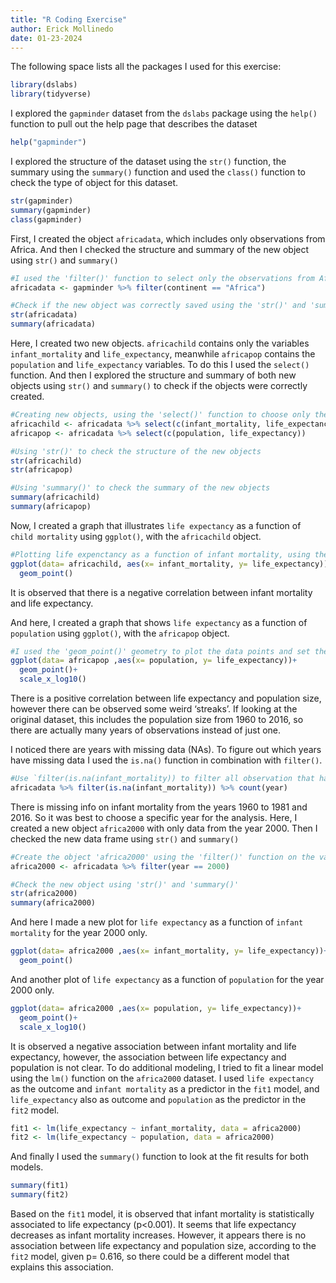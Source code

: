 ---
title: "R Coding Exercise"
author: Erick Mollinedo
date: 01-23-2024
---

The following space lists all the packages I used for this exercise:

```{r}
library(dslabs)
library(tidyverse)
```

I explored the `gapminder` dataset from the `dslabs` package using the `help()` function to pull out the help page that describes the dataset

```{r}
help("gapminder")
```

I explored the structure of the dataset using the `str()` function, the summary using the `summary()` function and used the `class()` function to check the type of object for this dataset.

```{r}
str(gapminder)
summary(gapminder)
class(gapminder)
```

First, I created the object `africadata`, which includes only observations from Africa. And then I checked the structure and summary of the new object using `str()` and `summary()`

```{r}
#I used the 'filter()' function to select only the observations from Africa, using the variable 'continent'
africadata <- gapminder %>% filter(continent == "Africa")

#Check if the new object was correctly saved using the 'str()' and 'summary()' functions
str(africadata)
summary(africadata)
```

Here, I created two new objects. `africachild` contains only the variables `infant_mortality` and `life_expectancy`, meanwhile `africapop` contains the `population` and `life_expectancy` variables. To do this I used the `select()` function. And then I explored the structure and summary of both new objects using `str()` and `summary()` to check if the objects were correctly created.

```{r}
#Creating new objects, using the 'select()' function to choose only the variables I need from the original dataset
africachild <- africadata %>% select(c(infant_mortality, life_expectancy))
africapop <- africadata %>% select(c(population, life_expectancy))

#Using 'str()' to check the structure of the new objects
str(africachild)
str(africapop)

#Using 'summary()' to check the summary of the new objects
summary(africachild)
summary(africapop)
```

Now, I created a graph that illustrates `life expectancy` as a function of `child mortality` using `ggplot()`, with the `africachild` object.

```{r}
#Plotting life expenctancy as a function of infant mortality, using the 'ggplot()' package, in this case I used a point geometry using 'geom_point()'
ggplot(data= africachild, aes(x= infant_mortality, y= life_expectancy))+
  geom_point()
```

It is observed that there is a negative correlation between infant mortality and life expectancy.

And here, I created a graph that shows `life expectancy` as a function of `population` using `ggplot()`, with the `africapop` object.

```{r}
#I used the 'geom_point()' geometry to plot the data points and set the x-axis to log scale using 'scale_x_log10()'.
ggplot(data= africapop ,aes(x= population, y= life_expectancy))+
  geom_point()+
  scale_x_log10()
```

There is a positive correlation between life expectancy and population size, however there can be observed some weird 'streaks'. If looking at the original dataset, this includes the population size from 1960 to 2016, so there are actually many years of observations instead of just one.

I noticed there are years with missing data (NAs). To figure out which years have missing data I used the `is.na()` function in combination with `filter()`.

```{r}
#Use `filter(is.na(infant_mortality)) to filter all observation that have missing values (NAs). Then I used 'count(year)', to summarize which years have the selected missing data.
africadata %>% filter(is.na(infant_mortality)) %>% count(year)
```

There is missing info on infant mortality from the years 1960 to 1981 and 2016. So it was best to choose a specific year for the analysis. Here, I created a new object `africa2000` with only data from the year 2000. Then I checked the new data frame using `str()` and `summary()`

```{r}
#Create the object 'africa2000' using the 'filter()' function on the variable 'year' to select only the observations from the year 2000.
africa2000 <- africadata %>% filter(year == 2000)

#Check the new object using 'str()' and 'summary()'
str(africa2000)
summary(africa2000)
```

And here I made a new plot for `life expectancy` as a function of `infant mortality` for the year 2000 only.

```{r}
ggplot(data= africa2000 ,aes(x= infant_mortality, y= life_expectancy))+
  geom_point()
```

And another plot of `life expectancy` as a function of `population` for the year 2000 only.

```{r}
ggplot(data= africa2000 ,aes(x= population, y= life_expectancy))+
  geom_point()+
  scale_x_log10()
```

It is observed a negative association between infant mortality and life expectancy, however, the association between life expectancy and population is not clear. To do additional modeling, I tried to fit a linear model using the `lm()` function on the `africa2000` dataset. I used `life expectancy` as the outcome and `infant mortality` as a predictor in the `fit1` model, and `life_expectancy` also as outcome and `population` as the predictor in the `fit2` model.

```{r}
fit1 <- lm(life_expectancy ~ infant_mortality, data = africa2000)
fit2 <- lm(life_expectancy ~ population, data = africa2000)
```

And finally I used the `summary()` function to look at the fit results for both models.

```{r}
summary(fit1)
summary(fit2)
```

Based on the `fit1` model, it is observed that infant mortality is statistically associated to life expectancy (p<0.001). It seems that life expectancy decreases as infant mortality increases. However, it appears there is no association between life expectancy and population size, according to the `fit2` model, given p= 0.616, so there could be a different model that explains this association.
